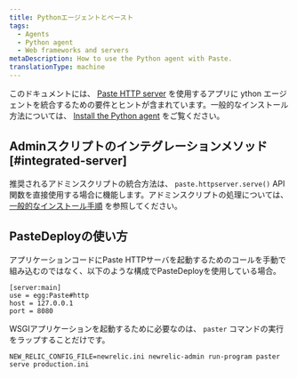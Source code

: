 ```yaml
---
title: Pythonエージェントとペースト
tags:
  - Agents
  - Python agent
  - Web frameworks and servers
metaDescription: How to use the Python agent with Paste.
translationType: machine
---
```


このドキュメントには、 [Paste HTTP server](http://pythonpaste.org/modules/httpserver.html) を使用するアプリに ython エージェントを統合するための要件とヒントが含まれています。一般的なインストール方法については、 [Install the Python agent](/docs/agents/python-agent/installation-configuration/python-agent-installation) をご覧ください。

## Adminスクリプトのインテグレーションメソッド [#integrated-server]

推奨されるアドミンスクリプトの統合方法は、 `paste.httpserver.serve()` API関数を直接使用する場合に機能します。アドミンスクリプトの処理については、 [一般的なインストール手順](/docs/agents/python-agent/installation-configuration/python-agent-installation#integration) を参照してください。

## PasteDeployの使い方

アプリケーションコードにPaste HTTPサーバを起動するためのコールを手動で組み込むのではなく、以下のような構成でPasteDeployを使用している場合。

```
[server:main]
use = egg:Paste#http
host = 127.0.0.1
port = 8080
```

WSGIアプリケーションを起動するために必要なのは、 `paster` コマンドの実行をラップすることだけです。

```
NEW_RELIC_CONFIG_FILE=newrelic.ini newrelic-admin run-program paster serve production.ini
```